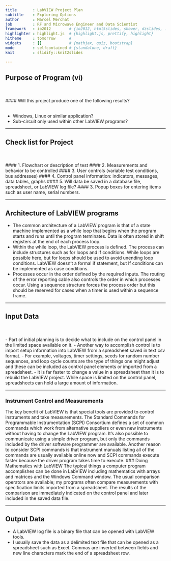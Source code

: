 ```yaml
---
title       : LabVIEW Project Plan
subtitle    : Exploring Options
author      : Marcel Merchat
job         : RF and Microwave Engineer and Data Scientist
framework   : io2012        # {io2012, html5slides, shower, dzslides, ...}
highlighter : highlight.js  # {highlight.js, prettify, highlight}
hitheme     : tomorrow      # 
widgets     : []            # {mathjax, quiz, bootstrap}
mode        : selfcontained # {standalone, draft}
knit        : slidify::knit2slides

---
```


## Purpose of Program (vi)

<br><br>
#### Will this project produce one of the following results?
<br><br>

- Windows, Linux or similar application?
- Sub-circuit only used within other LabVIEW programs?

---

## Check list for Project
<br><br>
#### 1. Flowchart or description of test
#### 2. Measurements and behavior to be controlled
#### 3. User controls (variable test conditions, bus addresses)
#### 4. Control panel information: indicators, messages, data tables, graphs
#### 5. Will data be saved in a database file, spreadsheet, or LabVIEW log file?
#### 3. Popup boxes for entering items such as user name, serial numbers.

---

## Architecture of LabVIEW programs
- The common architecture of a LabVIEW program is that of a state machine implemented as a while loop that begins when the program starts and runs until the program terminates. Data is often stored in shift registers at the end of each process loop. 
- Within the while loop, the LabVIEW process is defined. The process can include structures such as for loops and if conditions. While loops are possible here, but for loops should be used to avoid unending loop conditions. LabVIEW doesn't a formal if statement, but If conditions can be implemented as case conditions. 
- Processes occur in the order defined by the required inputs. The routing of the error reporting cable also controls the order in which processes occur. Using a sequence structure forces the process order but this should be reserved for cases when a timer is used within a sequence frame. 

---

## Input Data
<br><br>
- Part of initial planning is to decide what to include on the control panel in the limited space available on it. 
- Another way to accomplish control is to import setup information into LabVIEW from a spreadsheet saved in text csv format.
- For example, voltages, timer settings, seeds for random number sequences, and loop cycle counts are the type of things one might adjust and these can be included as control panel elements or imported from a spreadsheet.
- It is far faster to change a value in a spreadsheet than it is to rebuild the LabVIEW project. While space is limited on the control panel, spreadsheets can hold a large amount of information. 

---

### Instrument Control and Measurements
The key benefit of LabVIEW is that special tools are provided to control instruments and take measurements. The Standard Commands for Programmable Instrumentation (SCPI) Consortium defines a set of common commands which work from alternative suppliers or even new instruments without having to change the LabVIEW program. It's also possible to communicate using a simple driver program, but only the commands included by the driver software programmer are available. Another reason to consider SCPI commands is that instrument manuals listing all of the commands are usually available online now and SCPI commands execute faster because the driver program takes time to execute.
### Doing Mathematics with LabVIEW
The typical things a computer program accomplishes can be done in LabVIEW including mathematics with arrays and matrices and the Windows Command window. The usual comparison operators are available; my programs often compare measurements with specification limits imported from a spreadsheet. The results of the comparison are immediately indicated on the control panel and later included in the saved data file.  

---

## Output Data

- A LabVIEW log file is a binary file that can be opened with LabVIEW tools.
- I usually save the data as a delimited text file that can be opened as a spreadsheet such as Excel. Commas are inserted between fields and new line characters mark the end of a spreadsheet row.